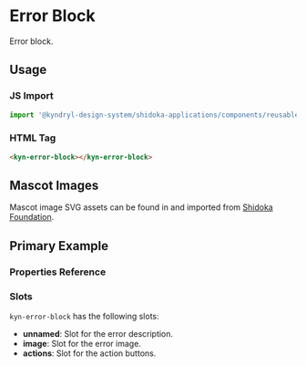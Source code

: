 
<Meta of={ErrorStories} />

# Error Block

Error block.

## Usage

### JS Import

```js
import '@kyndryl-design-system/shidoka-applications/components/reusable/errorBlock';
```

### HTML Tag

```html
<kyn-error-block></kyn-error-block>
```

## Mascot Images

Mascot image SVG assets can be found in and imported from [Shidoka Foundation](https://shidoka-foundation.netlify.app/?path=/story/foundation-image-assets--mascot).

## Primary Example

<Canvas>
  <Story of={ErrorStories.ErrorBlock} />
</Canvas>

### Properties Reference

<Controls of={ErrorStories.ErrorBlock} />

### Slots

`kyn-error-block` has the following slots:

- **unnamed**: Slot for the error description.
- **image**: Slot for the error image.
- **actions**: Slot for the action buttons.
